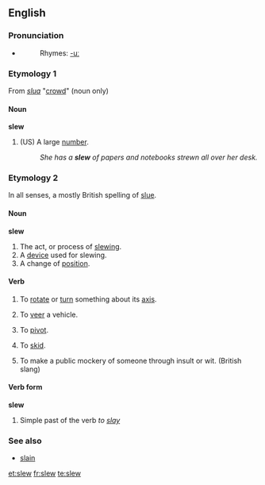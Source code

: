 ==English==

===Pronunciation===
*{{IPA|/sluː/}}
*:Rhymes: [[Rhymes:English:-uː|-uː]]

===Etymology 1===
From {{Ir.}} ''[[slua]]'' "[[crowd]]" (noun only)

====Noun====
'''slew'''
# (US) A large [[number]].
#:''She has a '''slew''' of papers and notebooks strewn all over her desk.''

===Etymology 2===
In all senses, a mostly British spelling of [[slue]].

====Noun====
'''slew'''
# The act, or process of [[slewing]].
# A [[device]] used for slewing.
# A change of [[position]].

====Verb====
{{en-verb}}
# {{transitive}} To [[rotate]] or [[turn]] something about its [[axis]].
# {{transitive}} To [[veer]] a vehicle.
# {{intransitive}} To [[pivot]].
# {{intransitive}} To [[skid]].
# {{transitive}} To make a public mockery of someone through insult or wit. (British slang)

====Verb form====
'''slew'''
# Simple past of the verb ''to [[slay]]''

===See also===
* [[slain]]

[[et:slew]]
[[fr:slew]]
[[te:slew]]